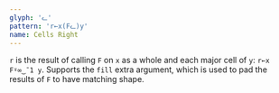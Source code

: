 ```yaml
---
glyph: 'ᓚ'
pattern: 'r←x(Fᓚ)y'
name: Cells Right
---
```


`r` is the result of calling `F` on `x` as a whole and each major cell of `y`: `r←x F⍤∞‿¯1 y`. Supports the `fill` extra argument, which is used to pad the results of `F` to have matching shape.
